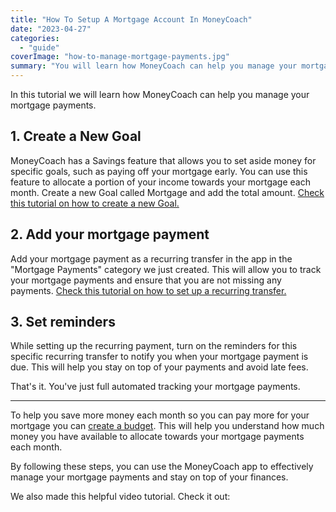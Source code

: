 ```yaml
---
title: "How To Setup A Mortgage Account In MoneyCoach"
date: "2023-04-27"
categories: 
  - "guide"
coverImage: "how-to-manage-mortgage-payments.jpg"
summary: "You will learn how MoneyCoach can help you manage your mortgage payments."
---
```

In this tutorial we will learn how MoneyCoach can help you manage your mortgage payments.

## 1\. Create a New Goal
MoneyCoach has a Savings feature that allows you to set aside money for specific goals, such as paying off your mortgage early. You can use this feature to allocate a portion of your income towards your mortgage each month. Create a new Goal called Mortgage and add the total amount. [Check this tutorial on how to create a new Goal.](/guides/getting-started-how-to-create-a-smart-goal)
## 2\. Add your mortgage payment
Add your mortgage payment as a recurring transfer in the app in the "Mortgage Payments" category we just created. This will allow you to track your mortgage payments and ensure that you are not missing any payments. [Check this tutorial on how to set up a recurring transfer.](/guides/how-to-add-a-repeating-transaction-transfer)
## 3\. Set reminders
While setting up the recurring payment, turn on the reminders for this specific recurring transfer to notify you when your mortgage payment is due. This will help you stay on top of your payments and avoid late fees.

That's it. You've just full automated tracking your mortgage payments.
* * *
To help you save more money each month so you can pay more for your mortgage you can [create a budget](/guides/getting-started-how-to-create-a-budget). This will help you understand how much money you have available to allocate towards your mortgage payments each month.

By following these steps, you can use the MoneyCoach app to effectively manage your mortgage payments and stay on top of your finances.

We also made this helpful video tutorial. Check it out:

<YouTube url="https://youtu.be/0i2nUTWMtHA" />